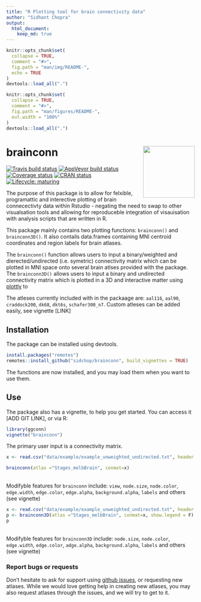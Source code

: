 ```yaml
---
title: "R Plotting tool for brain connectivity data"
author: "Sidhant Chopra"
output: 
  html_document:
    keep_md: true
---
```

```r
knitr::opts_chunk$set(
  collapse = TRUE,
  comment = "#>",
  fig.path = "man/img/README-",
  echo = TRUE
)
devtools::load_all(".")
``` 
<!-- README.md is generated from README.Rmd. Please edit that file -->

```r
knitr::opts_chunk$set(
  collapse = TRUE,
  comment = "#>",
  fig.path = "man/figures/README-",
  out.width = "100%"
)
devtools::load_all(".")
```

# brainconn <img src="man/img/logo.png" align="right" alt="" width="138.5" />  

<!-- badges: start -->
[![Travis build status](https://travis-ci.com/LCBC-UiO/ggseg.svg?branch=master)](https://travis-ci.com/sidchop/ggconn)
  [![AppVeyor build status](https://ci.appveyor.com/api/projects/status/github/LCBC-UiO/ggseg?branch=master&svg=true)](https://ci.appveyor.com/project/sidchop/ggconn)
  [![Coverage status](https://codecov.io/gh/sidchop/ggconn/branch/master/graph/badge.svg)](https://codecov.io/gh/sidchop/ggconn)
[![CRAN status](https://www.r-pkg.org/badges/version/ggconn)](https://CRAN.R-project.org/package=ggconn)
[![Lifecycle: maturing](https://img.shields.io/badge/lifecycle-maturing-blue.svg)](https://www.tidyverse.org/lifecycle/#maturing)
<!-- badges: end -->


The purpose of this package is to allow for felxible, programattic and interective plotting of brain connecectivty data within Rstudio - negating the need to swap to other visualsation tools and allowing for reproduceble integration of visauisation with analysis scripts that are written in R. 

This package mainly contains two plotting functions: `brainconn()` and `brainconn3D()`. It also contails data.frames containing MNI centroid coordinates and region labels for  brain atlases.

The `brainconn()` function allows users to input a binary/weighted and dierected/undirected (i.e. symetric) connectivity matrix which can be plotted in MNI space onto several brain atlses provided with the package. 
The `brainconn3D()` allows users to input a binary and undirected connectivity matrix which is plotted in a 3D and interactive matter using [plottly](https://github.com/plotly) to 

The atleses currently included with in the packaage are: `aal116`, `aal90`, `craddock200`, `dk68`, `dkt6s`, `schafer300_n7`. Custom atleses can be added easily, see vignette [LINK]

## Installation
The package can be installed using devtools.

```r
install.packages("remotes")
remotes::install_github("sidchop/brainconn", build_vignettes = TRUE)
```

The functions are now installed, and you may load them when you want to use them.


## Use
The package also has a vignette, to help you get started. You can access it [ADD GIT LINK], or via R:
```r
library(ggconn)
vignette("brainconn")
```

The primary user input is a connectivity matrix. 
```r
x <- read.csv("data/example/example_unweighted_undirected.txt", header = F)
```

```r
brainconn(atlas ="Stages_melbBrain", conmat=x)
```
\
Modifyble features for `brainconn` include: `view`, `node.size`, `node.color`, `edge.width`, `edge.color`, `edge.alpha`, `background.alpha`, `labels` and others (see vignette)


```r
x <- read.csv("data/example/example_unweighted_undirected.txt", header = F)
p <- brainconn3D(atlas ="Stages_melbBrain", conmat=x, show.legend = F)
p
```
\
Modifyble features for `brainconn3D` include: `node.size`, `node.color`, `edge.width`, `edge.color`, `adge.alpha`, `background.alpha`, `labels` and others (see vignette)


### Report bugs or requests  
Don't hesitate to ask for support using [github issues](https://github.com/sidchop/brainconn), or requesting new atlases. 
While we would love getting help in creating new atlases, you may also request atlases through the issues, and we will try to get to it. 

